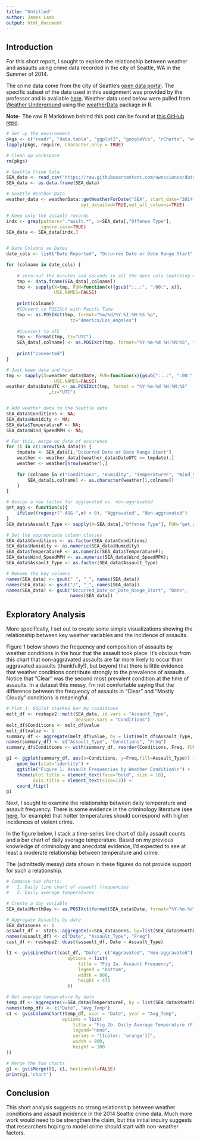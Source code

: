 ```yaml
---
title: "Untitled"
author: James Lamb
output: html_document
---
```


## Introduction

For this short report, I sought to explore the relationship between weather and assaults using crime data recorded in the city of Seattle, WA in the Summer of 2014.

The crime data come from the city of Seattle's [open data portal](https://data.seattle.gov/). The specific subset of the data used in this assignment was provided by the professor and is available [here](https://raw.githubusercontent.com/uwescience/datasci_course_materials/master/assignment6/seattle_incidents_summer_2014.csv). Weather data used below were pulled from [Weather Underground](http://www.wunderground.com/) using the [weatherData](https://cran.r-project.org/web/packages/weatherData/index.html) package in R.

**Note**- The raw R Markdown behind this post can be found at [this GitHub repo]().

```r
# Set up the environment
pkgs <- c("readr", "data.table", "ggplot2", "googleVis", "rCharts", "weatherData", "reshape2", "plyr", "rChartsCalendar")
lapply(pkgs, require, character.only = TRUE)

# Clean up workspace
rm(pkgs)
```


```r

# Seattle Crime Data
SEA_data <- read_csv('https://raw.githubusercontent.com/uwescience/datasci_course_materials/master/assignment6/seattle_incidents_summer_2014.csv')
SEA_data <- as.data.frame(SEA_data)

# Seattle Weather Data
weather_data <- weatherData::getWeatherForDate("SEA", start_date="2014-06-01", end_date="2014-08-31", 
                            opt_detailed=TRUE,opt_all_columns=TRUE)

```

```r

# Keep only the assault records
indx <- grep(pattern=".*asslt.*", x=SEA_data[,"Offense Type"],
             ignore.case=TRUE)
SEA_data <- SEA_data[indx,]


# Date Columns as Dates
date_cols <- list("Date Reported", "Occurred Date or Date Range Start","Occurred Date Range End")

for (colname in date_cols) {
    
    # zero-out the minutes and seconds in all the date cols (matching weather on hour is good enough)
    tmp <- data.frame(SEA_data[,colname])
    tmp <- sapply(X=tmp, FUN=function(x){gsub(":..:", ":00:", x)},
                  USE.NAMES=FALSE)
    
    print(colname)
    #COnvert to POSIXct with Pacifc Time
    tmp <- as.POSIXct(tmp, format="%m/%d/%Y %I:%M:%S %p",
                        tz="America/Los_Angeles")
    
    #Convcert to UTC
    tmp <- format(tmp, tz="UTC")
    SEA_data[,colname] <- as.POSIXct(tmp, format="%Y-%m-%d %H:%M:%S", tz="UTC")
    
    print("converted")
}

# Just keep date and hour
tmp <- sapply(X=weather_data$Date, FUN=function(x){gsub(":..:", ":00:", x)},
                  USE.NAMES=FALSE)
weather_data$DateUTC <- as.POSIXct(tmp, format = "%Y-%m-%d %H:%M:%S"
                ,tz="UTC")


# Add weather data to the Seattle data
SEA_data$Conditions <- NA;
SEA_data$Humidity <- NA;
SEA_data$TemperatureF <- NA;
SEA_data$Wind_SpeedMPH <- NA;

# For this, merge on date of occurence
for (i in c(1:nrow(SEA_data))) {
    tmpdate <- SEA_data[i,"Occurred Date or Date Range Start"]
    weather <- weather_data[(weather_data$DateUTC == tmpdate),]
    weather <- weather[nrow(weather),]
    
    for (colname in c("Conditions", "Humidity", "TemperatureF", "Wind_SpeedMPH")) {
        SEA_data[i,colname] <- as.character(weather[1,colname])
    }
}

# Assign a new factor for aggravated vs. non-aggravated
get_agg <- function(x){
    ifelse((regexpr("-AGG-",x) > 0), "Aggravated", "Non-aggravated")
}
SEA_data$Assault_Type <- sapply(X=SEA_data[,"Offense Type"], FUN="get_agg");

# Set the appropriate column classes
SEA_data$Conditions <- as.factor(SEA_data$Conditions)
SEA_data$Humidity <- as.numeric(SEA_data$Humidity)
SEA_data$TemperatureF <- as.numeric(SEA_data$TemperatureF);
SEA_data$Wind_SpeedMPH <- as.numeric(SEA_data$Wind_SpeedMPH);
SEA_data$Assault_Type <- as.factor(SEA_data$Assault_Type)

# Rename the key columns
names(SEA_data) <- gsub(" ", "_", names(SEA_data))
names(SEA_data) <- gsub("/", "_", names(SEA_data))
names(SEA_data) <- gsub("Occurred_Date_or_Date_Range_Start", "Date",
                        names(SEA_data))

```


## Exploratory Analysis

More specifically, I set out to create some simple visualizations showing the relationship between key weather variables and the incidence of assaults.

Figure 1 below shows the frequency and composition of assaults by weather conditions in the hour that the assault took place. It's obvious from this chart that non-aggravated assaults are far more likely to occur than aggravated assaults (thankfully!), but beyond that there is little evidence that weather conditions contribute strongly to the prevalence of assaults. Notice that "Clear" was the second most prevalent condition at the time of assaults. In a dataset this messy, I'm not comfortable saying that the difference between the frequency of assaults in "Clear" and "Mostly Cloudy" conditions is meaningful.

```r

# Plot 1: GGplot stacked bar by conditions
melt_df <- reshape2::melt(SEA_data, id.vars = "Assault_Type",
                          measure.vars = "Conditions")
melt_df$Conditions <- melt_df$value
melt_df$value <- 1
summary_df <- aggregate(melt_df$value, by = list(melt_df$Assault_Type, melt_df$Conditions), FUN = "sum")
names(summary_df) <- c("Assault_Type", "Conditions", "Freq")
summary_df$Conditions <- with(summary_df, reorder(Conditions, Freq, FUN="sum"))

g1 <- ggplot(summary_df, aes(x=Conditions, y=Freq,fill=Assault_Type)) + 
    geom_bar(stat="identity") +
    ggtitle("Figure 1. Assault Frequencies by Weather Condition\n") +
    theme(plot.title = element_text(face="bold", size = 18),
          axis.title = element_text(size=13)) +
    coord_flip()
g1
```

Next, I sought to examine the relationship between daily temperature and assault frequency. There is some evidence in the criminology literature (see [here](http://www.ncbi.nlm.nih.gov/pubmed/16060743), for example) that hotter temperatures should correspond with higher incidences of violent crime.

In the figure below, I stack a time-series line chart of daily assault counts and a bar chart of daily average temperature. Based on my previous knowledge of criminology and anecdotal evidence, I'd expected to see at least a moderate relationship between temperature and crime. 

The (admittedly messy) data shown in these figures do not provide support for such a relationship.

```r

# Compose two charts:
#   1. Daily line chart of assault frequencies
#   2. Daily average temperatures

# Create a day variable
SEA_data$MonthDay <- as.POSIXct(format(SEA_data$Date, format="%Y-%m-%d"), tz="UTC")

# Aggregate Assaults by date
SEA_data$ones <- 1
assault_df <- stats::aggregate(x=SEA_data$ones, by=list(SEA_data$MonthDay, SEA_data$Assault_Type), FUN = "sum")
names(assault_df) <- c("Date", "Assault_Type", "Freq")
cast_df <- reshape2::dcast(assault_df, Date ~ Assault_Type)

l1 <- gvisLineChart(cast_df, "Date", c("Aggravated", "Non-aggravated"), 
                       options = list(
                           title = "Fig 2a. Assault Frequency",
                           legend = "bottom",
                           width = 800,
                           height = 475
                       ))

# Get average temperature by date
temp_df <- aggregate(x=SEA_data$TemperatureF, by = list(SEA_data$MonthDay), FUN = "mean")
names(temp_df) <- c("Date", "Avg_Temp")
c1 <- gvisColumnChart(temp_df, xvar = "Date", yvar = "Avg_Temp",
                     options = list(
                         title = "Fig 2b. Daily Average Temperature (F)",
                         legend="none",
                         series = "[{color: 'orange'}]",
                         width = 800,
                         height = 300
))

# Merge the two charts
g1 <- gvisMerge(l1, c1, horizontal=FALSE)
print(g1,'chart')
```

## Conclusion

This short analysis suggests no strong relationship between weather conditions and assault incidence in the 2014 Seattle crime data. Much more work would need to be strengthen the claim, but this initial inquiry suggests that researchers hoping to model crime should start with non-weather factors.

